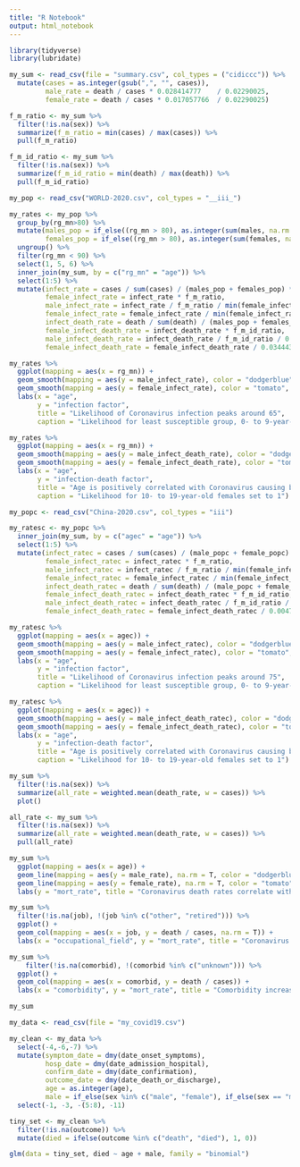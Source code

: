 ```yaml
---
title: "R Notebook"
output: html_notebook
---
```


 

```r
library(tidyverse)
library(lubridate)
```


```r
my_sum <- read_csv(file = "summary.csv", col_types = ("cidiccc")) %>%
  mutate(cases = as.integer(gsub(",", "", cases)),
         male_rate = death / cases * 0.028414777	/ 0.02290025,
         female_rate = death / cases * 0.017057766	/ 0.02290025)

f_m_ratio <- my_sum %>% 
  filter(!is.na(sex)) %>%
  summarize(f_m_ratio = min(cases) / max(cases)) %>%
  pull(f_m_ratio)

f_m_id_ratio <- my_sum %>% 
  filter(!is.na(sex)) %>%
  summarize(f_m_id_ratio = min(death) / max(death)) %>%
  pull(f_m_id_ratio)
```

```r
my_pop <- read_csv("WORLD-2020.csv", col_types = "__iii_")
```

```r
my_rates <- my_pop %>%
  group_by(rg_mn>80) %>%
  mutate(males_pop = if_else((rg_mn > 80), as.integer(sum(males, na.rm = T)), males),
         females_pop = if_else((rg_mn > 80), as.integer(sum(females, na.rm = T)), females)) %>%
  ungroup() %>%
  filter(rg_mn < 90) %>%
  select(1, 5, 6) %>%
  inner_join(my_sum, by = c("rg_mn" = "age")) %>%
  select(1:5) %>%
  mutate(infect_rate = cases / sum(cases) / (males_pop + females_pop) * (sum(males_pop) + sum(females_pop)),
         female_infect_rate = infect_rate * f_m_ratio,
         male_infect_rate = infect_rate / f_m_ratio / min(female_infect_rate),
         female_infect_rate = female_infect_rate / min(female_infect_rate),
         infect_death_rate = death / sum(death) / (males_pop + females_pop) * (sum(males_pop) + sum(females_pop)),
         female_infect_death_rate = infect_death_rate * f_m_id_ratio,
         male_infect_death_rate = infect_death_rate / f_m_id_ratio / 0.03444341,
         female_infect_death_rate = female_infect_death_rate / 0.03444341)
```

```r
my_rates %>%
  ggplot(mapping = aes(x = rg_mn)) +
  geom_smooth(mapping = aes(y = male_infect_rate), color = "dodgerblue", fill = "azure3") +
  geom_smooth(mapping = aes(y = female_infect_rate), color = "tomato", fill = "salmon") +
  labs(x = "age",
       y = "infection factor",
       title = "Likelihood of Coronavirus infection peaks around 65",
       caption = "Likelihood for least susceptible group, 0- to 9-year-old females, set to 1")
```


```r
my_rates %>%
  ggplot(mapping = aes(x = rg_mn)) +
  geom_smooth(mapping = aes(y = male_infect_death_rate), color = "dodgerblue", fill = "azure3") +
  geom_smooth(mapping = aes(y = female_infect_death_rate), color = "tomato", fill = "salmon") +
  labs(x = "age",
       y = "infection-death factor",
       title = "Age is positively correlated with Coronavirus causing both infection and death",
       caption = "Likelihood for 10- to 19-year-old females set to 1")
```

```r
my_popc <- read_csv("China-2020.csv", col_types = "iii")

my_ratesc <- my_popc %>%
  inner_join(my_sum, by = c("agec" = "age")) %>%
  select(1:5) %>%
  mutate(infect_ratec = cases / sum(cases) / (male_popc + female_popc) * (sum(male_popc) + sum(female_popc)),
         female_infect_ratec = infect_ratec * f_m_ratio,
         male_infect_ratec = infect_ratec / f_m_ratio / min(female_infect_ratec),
         female_infect_ratec = female_infect_ratec / min(female_infect_ratec),
         infect_death_ratec = death / sum(death) / (male_popc + female_popc) * (sum(male_popc) + sum(female_popc)),
         female_infect_death_ratec = infect_death_ratec * f_m_id_ratio,
         male_infect_death_ratec = infect_death_ratec / f_m_id_ratio / 0.004785027,
         female_infect_death_ratec = female_infect_death_ratec / 0.004785027)
```



```r
my_ratesc %>%
  ggplot(mapping = aes(x = agec)) +
  geom_smooth(mapping = aes(y = male_infect_ratec), color = "dodgerblue", fill = "azure3") +
  geom_smooth(mapping = aes(y = female_infect_ratec), color = "tomato", fill = "salmon") +
  labs(x = "age",
       y = "infection factor",
       title = "Likelihood of Coronavirus infection peaks around 75",
       caption = "Likelihood for least susceptible group, 0- to 9-year-old females, set to 1")
```


```r
my_ratesc %>%
  ggplot(mapping = aes(x = agec)) +
  geom_smooth(mapping = aes(y = male_infect_death_ratec), color = "dodgerblue", fill = "azure3") +
  geom_smooth(mapping = aes(y = female_infect_death_ratec), color = "tomato", fill = "salmon") +
  labs(x = "age",
       y = "infection-death factor",
       title = "Age is positively correlated with Coronavirus causing both infection and death",
       caption = "Likelihood for 10- to 19-year-old females set to 1")
```


```r
my_sum %>% 
  filter(!is.na(sex)) %>% 
  summarize(all_rate = weighted.mean(death_rate, w = cases)) %>% 
  plot()

all_rate <- my_sum %>% 
  filter(!is.na(sex)) %>% 
  summarize(all_rate = weighted.mean(death_rate, w = cases)) %>% 
  pull(all_rate)
```



```r
my_sum %>%
  ggplot(mapping = aes(x = age)) +
  geom_line(mapping = aes(y = male_rate), na.rm = T, color = "dodgerblue", size = 2) +
  geom_line(mapping = aes(y = female_rate), na.rm = T, color = "tomato", size = 2) +
  labs(y = "mort_rate", title = "Coronavirus death rates correlate with age and gender")
```



```r
my_sum %>%
  filter(!is.na(job), !(job %in% c("other", "retired"))) %>% 
  ggplot() +
  geom_col(mapping = aes(x = job, y = death / cases, na.rm = T)) +
  labs(x = "occupational_field", y = "mort_rate", title = "Coronavirus rates differ by occupation", caption = "Note: Retirees, those with other jobs, students, and those with no jobs removed")
```


```r
my_sum %>%
    filter(!is.na(comorbid), !(comorbid %in% c("unknown"))) %>% 
  ggplot() +
  geom_col(mapping = aes(x = comorbid, y = death / cases)) +
  labs(x = "comorbidity", y = "mort_rate", title = "Comorbidity increases Coronavirus rates")
```

```r
my_sum
```




```r
my_data <- read_csv(file = "my_covid19.csv")
```



```r
my_clean <- my_data %>%
  select(-4,-6,-7) %>%
  mutate(symptom_date = dmy(date_onset_symptoms),
         hosp_date = dmy(date_admission_hospital),
         confirm_date = dmy(date_confirmation),
         outcome_date = dmy(date_death_or_discharge),
         age = as.integer(age),
         male = if_else(sex %in% c("male", "female"), if_else(sex == "male", 1, 0), NULL)) %>%
  select(-1, -3, -(5:8), -11)
```



```r
tiny_set <- my_clean %>%
  filter(!is.na(outcome)) %>% 
  mutate(died = ifelse(outcome %in% c("death", "died"), 1, 0))

glm(data = tiny_set, died ~ age + male, family = "binomial")
```

